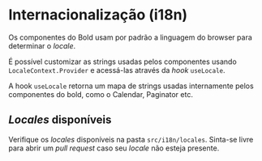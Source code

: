 
# Internacionalização (i18n)

Os componentes do Bold usam por padrão a linguagem do browser para determinar o _locale_.

É possível customizar as strings usadas pelos componentes usando `LocaleContext.Provider` e acessá-las através da _hook_ `useLocale`.

A hook `useLocale` retorna um mapa de strings usadas internamente pelos componentes do bold, como o Calendar, Paginator etc.

<Demo src='pages/usage/i18n/LocaleProvider' />

## _Locales_ disponíveis

Verifique os _locales_ disponíveis na pasta `src/i18n/locales`. Sinta-se livre para abrir um _pull request_ caso seu _locale_ não esteja presente.
